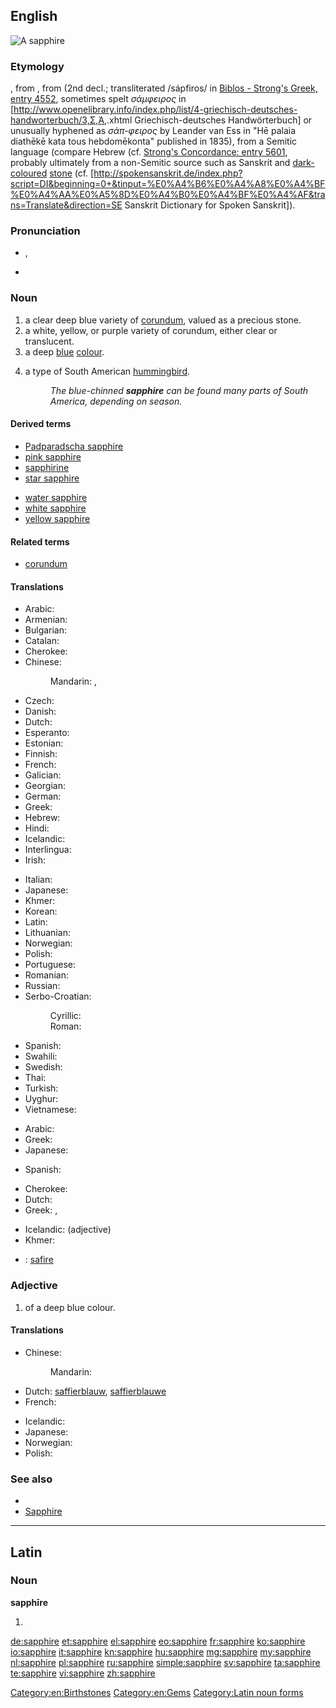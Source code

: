 {{also|Sapphire}}
==English==
[[Image:Szafir, RPA.jpg|thumb|A sapphire]]
{{wikipedia}}

===Etymology===
{{etyl|fro}} {{term|saphir|lang=fro}}, from {{etyl|la}} {{term|sapphirus|lang=la}}, from {{etyl|grc}} {{term|σάπφειρος|ἡ σάπφειρος|tr=hē sáppheiros|sc=polytonic|lang=grc|[[precious]] [[stone]], [[gem]]}} (2nd decl.; transliterated /sápfiros/ in [http://concordances.org/greek/4552.htm Biblos - Strong's Greek, entry 4552], sometimes spelt ''σάμφειρος'' in [http://www.openelibrary.info/index.php/list/4-griechisch-deutsches-handworterbuch/3,Σ,Ά,.xhtml Griechisch-deutsches Handwörterbuch] or unusually hyphened as ''σάπ-φειρος'' by Leander van Ess in "Hē palaia diathēkē kata tous hebdomēkonta" published in 1835), from a Semitic language (compare Hebrew {{term|ספיר|סַפִּיר|lang=he|tr=sappir}} (cf. [http://concordances.org/hebrew/5601.htm Strong's Concordance: entry 5601], probably ultimately from a non-Semitic source such as Sanskrit {{term|शनिप्रिय|tr=śanipriya|lang=sa||dear to Saturn}} and [[dark-coloured]] [[stone]] (cf. [http://spokensanskrit.de/index.php?script=DI&beginning=0+&tinput=%E0%A4%B6%E0%A4%A8%E0%A4%BF%E0%A4%AA%E0%A5%8D%E0%A4%B0%E0%A4%BF%E0%A4%AF&trans=Translate&direction=SE Sanskrit Dictionary for Spoken Sanskrit]).

===Pronunciation===
* {{a|UK}} {{IPA|/ˈsæf.aɪ.ə(ɹ)/}}, {{X-SAMPA|/"s{f.aI.@(r)/}}
* {{audio|En-us-sapphire.ogg|Audio (US)}}

===Noun===
{{en-noun}}

# a clear deep blue variety of [[corundum]], valued as a precious stone.
# a white, yellow, or purple variety of corundum, either clear or translucent.
# a deep [[blue]] [[colour]].
#: {{color panel|164771}}
# a type of South American [[hummingbird]].
#: ''The blue-chinned '''sapphire''' can be found many parts of South America, depending on season.''

====Derived terms====
{{rel-top|Derived terms}}
* [[Padparadscha sapphire]]
* [[pink sapphire]]
* [[sapphirine]]
* [[star sapphire]]
{{rel-mid}}
* [[water sapphire]]
* [[white sapphire]]
* [[yellow sapphire]]
{{rel-bottom}}

====Related terms====
* [[corundum]]

====Translations====
{{trans-top|gem}}
* Arabic: {{t-|ar|ياقوت|tr=yāqūt|m}}
* Armenian: {{t-|hy|շափյուղա|tr=šap'yuġa}}
* Bulgarian: {{t+|bg|сапфир|tr=sapfir|m}}
* Catalan: {{t-|ca|safir|m}}
* Cherokee: {{t-|chr|ᏌᏆᏯ|tr=saquaya|sc=Cher}}
* Chinese:
*: Mandarin: {{t+|cmn|藍寶石|sc=Hani}}, {{t+|cmn|蓝宝石|tr=lánbǎoshí|sc=Hani}}
* Czech: {{t-|cs|safír|m}}
* Danish: {{t-|da|safir|c}}
* Dutch: {{t+|nl|saffier|m}}
* Esperanto: {{t-|eo|safiro|xs=Esperanto}}
* Estonian: {{t-|et|safiir}}
* Finnish: {{t+|fi|safiiri}}
* French: {{t+|fr|saphir|m}}
* Galician: {{t-|gl|zafiro|m|xs=Galician}}
* Georgian: {{t-|ka|საფირონი|tr=sap’ironi|sc=Geor}}
* German: {{t+|de|Saphir|m}}
* Greek: {{t+|el|ζαφείρι|n|tr=zafíri}}
* Hebrew: {{t+|he|ספיר|tr=safīr|m}}
* Hindi: {{t-|hi|नीलम|m|tr=nīlam|xs=Hindi}}
* Icelandic: {{t-|is|safír|m}}
* Interlingua: {{t-|ia|sapphiro}}
* Irish: {{t-|ga|saifír|f}}
{{trans-mid}}
* Italian: {{t+|it|zaffiro|m}}
* Japanese: {{t-|ja|サファイア|tr=safaia}}
* Khmer: {{t+|km|កណ្ដៀង|tr=kɑndiəng|sc=Khmr}}
* Korean: {{t+|ko|사파이어|tr=sapai-eo|sc=Hang}}
* Latin: {{t-|la|sapphirus|f}}
* Lithuanian: {{t-|lt|safyras|m|xs=Lithuanian}}
* Norwegian: {{t-|no|safir|m}}
* Polish: {{t+|pl|szafir|m}}
* Portuguese: {{t+|pt|safira|f}}
* Romanian: {{t+|ro|safir|n}}
* Russian: {{t+|ru|сапфир|m|tr=sapfír}}
* Serbo-Croatian:
*: Cyrillic: {{t-|sh|сафир|m|alt=са̀фӣр|sc=Cyrl|xs=Serbo-Croatian}}
*: Roman: {{t-|sh|safir|m|alt=sàfīr|xs=Serbo-Croatian}}
* Spanish: {{t+|es|zafiro|m}}
* Swahili: {{t-|sw|yakuti samawi}}
* Swedish: {{t+|sv|safir|c}}
* Thai: {{t-|th|ไพลิน|tr=pailin|sc=Thai}}
* Turkish: {{t+|tr|safir}}
* Uyghur: {{ug-Arab|[[كۆك]] [[ياقۇت]]}}
* Vietnamese: {{t-|vi|xa-phia}}
{{trans-bottom}}

{{trans-top|corundum}}
* Arabic: {{t-|ar|ياقوت|tr=yāqūt|m}}
* Greek: {{t+|el|σάπφειρος|m|tr=sápfiros}}
* Japanese: {{t-|ja|サファイア|tr=safaia}}
{{trans-mid}}
* Spanish: {{t+|es|zafiro|m}}
{{trans-bottom}}

{{trans-top|colour}}
* Cherokee: {{t-|chr|ᏌᏆᏯ-ᏌᎪᏂᎨᎢ|tr=saquaya-sagonigei|sc=Cher}}
* Dutch: {{t+|nl|saffierblauw|n}}
* Greek: {{t-|el|ζαφειρένιο|n|tr=zafirénio}}, {{t-|el|βαθυκύανο|n|tr=vathicíano}}
{{trans-mid}}
* Icelandic: {{t-|is|safírblár}} (adjective)
* Khmer: {{t+|km|កណ្ដៀង|tr=kɑndiəng|sc=Khmr}}
{{trans-bottom}}

{{trans-top|type of hummingbird}}
{{trans-mid}}
{{trans-bottom}}

{{ttbc-top}}
* {{ttbc|ie}}: [[safire]]
{{trans-mid}}
{{trans-bottom}}

===Adjective===
{{en-adj}}

# of a deep blue colour.

====Translations====
{{trans-top|colour}}
* Chinese:
*: Mandarin: {{t|cmn|lán bǎoshí|tr=蓝宝石|sc=Hani}}
* Dutch: [[saffierblauw]], [[saffierblauwe]]
* French: {{t+|fr|saphir|m|f}}
{{trans-mid}}
* Icelandic: {{t-|is|safírblár}}
* Japanese: {{t-|ja|サファイア色|tr=safaiairo|sc=Jpan}}
* Norwegian: {{t-|no|safirblå}}
* Polish: {{t-|pl|szafirowy|m}}
{{trans-bottom}}

===See also===
* {{list|en|blues}}
* [[Sapphire]]

[[Category:en:Birthstones]]
[[Category:en:Gems]]

----

==Latin==

===Noun===
'''sapphīre''' {{f}}

# {{inflection of|sapphirus|sapphīrus|voc|s|lang=la}}

[[Category:Latin noun forms]]

[[de:sapphire]]
[[et:sapphire]]
[[el:sapphire]]
[[eo:sapphire]]
[[fr:sapphire]]
[[ko:sapphire]]
[[io:sapphire]]
[[it:sapphire]]
[[kn:sapphire]]
[[hu:sapphire]]
[[mg:sapphire]]
[[my:sapphire]]
[[nl:sapphire]]
[[pl:sapphire]]
[[ru:sapphire]]
[[simple:sapphire]]
[[sv:sapphire]]
[[ta:sapphire]]
[[te:sapphire]]
[[vi:sapphire]]
[[zh:sapphire]]